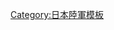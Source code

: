 {{Navbox
|name  = 日本陸軍方面軍
|title = [[大日本帝国陆军方面军列表|大日本帝國陸軍方面軍]]
|state = {{{state|autocollapse}}}
|style = wide
|bodyclass = hlist

|group1 = 命名編制
|list1 =
* [[北支那方面軍|北支那]]
* [[中支那方面軍|中支那]]
** [[中支那派遣军|派遣軍]]<sup>註</sup>
* [[南支那方面軍|南支那]]
* [[緬甸方面軍|緬甸]]

|group2 = 編號編制
|list2 =
* [[第1方面軍 (日本陸軍)|1]]（敦化）
* [[第2方面軍 (日本陸軍)|2]]（蘇拉維西）
* [[第3方面軍 (日本陸軍)|3]]（奉天）
* [[第5方面軍 (日本陸軍)|5]]（札幌）
* [[第6方面軍 (日本陸軍)|6]]（漢口）
* [[第7方面軍 (日本陸軍)|7]]（新加坡）
* [[第8方面軍 (日本陸軍)|8]]（拉包爾）
* [[第10方面軍|10]]（台北）
* [[第11方面军 (日本陆军)|11]]（仙台）
* [[第12方面軍 (日本陸軍)|12]]（東京）
* [[第13方面军 (日本陆军)|13]]（名古屋）
* [[第14方面軍 (日本陸軍)|14]]（呂宋）
* [[第15方面军 (日本陆军)|15]]（大阪）
* [[第16方面军 (日本陆军)|16]]（福岡）
* [[第17方面軍 (日本陸軍)|17]]（京城）
* [[第18方面軍 (日本陸軍)|18]]（曼谷）

|below =
* 註：名義上是軍，實際上是方面軍編制

}}<noinclude>
{{collapsible option}}
[[Category:日本陸軍模板]]
</noinclude>